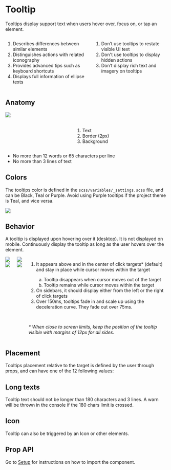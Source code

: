

<Meta title="Components/Tooltip" />

<div class="docs-title">
  <div>
    <h1 class="docs-title__text">Tooltip</h1>
  </div>
</div>

<div class="docs-content">
  <p>Tooltips display support text when users hover over, focus on, or tap an element.</p>


<div class="columns">
  <div class="column">
    <ol>
      <li>Describes differences between similar elements</li>
      <li>Distinguishes actions with related iconography</li>
      <li>Provides advanced tips such as keyboard shortcuts</li>
      <li>Displays full information of ellipse texts</li>
    </ol>
  </div>
  <div class="column">
    <ol>
      <li class="li--red">Don’t use tooltips to restate visible UI text</li>
      <li class="li--red">Don't use tooltips to display hidden actions</li>
      <li class="li--red">Don’t display rich text and imagery on tooltips</li>
    </ol>
  </div>
</div>

<h2>Anatomy</h2>
<div class="columns">
    <div class="column">
        <img src="docs/tooltip/tooltip-anatomy.png" />
    </div>
    <div class="column">
        <br />
        <br />
        <ol>
         <li>Text</li>
         <li>Border (2px)</li>
         <li>Background</li>
        </ol>
    </div>
</div>

<div>
  <ul>
    <li class="li--red">No more than 12 words or 65 characters per line</li>
    <li class="li--red">No more than 3 lines of text</li>
  </ul>
</div>


## Colors

The tooltips color is defined in the `scss/variables/_settings.scss` file, and can be Black, Teal or Purple. Avoid using Purple tooltips if the project theme is Teal, and vice versa.

<img src="docs/tooltip/examples/colors.png" />

## Behavior

A tooltip is displayed upon hovering over it (desktop). It is not displayed on mobile.
Continuously display the tooltip as long as the user hovers over the element.

<div class="columns">
    <div class="column">
        <div class="columns">
            <div class="column">
                <img src="docs/tooltip/examples/edge do.png" />
                <img src="docs/tooltip/examples/edge dont.png" />
            </div>
            <div class="column">
                <img src="docs/tooltip/examples/sidebar do.png" />
                <img src="docs/tooltip/examples/sidebar dont.png" />
            </div>
        </div>
    </div>
    <div class="column">
        <ol>
         <li>It appears above and in the center of click targets* (default) and stay in place while cursor moves within the target </li>
         <ol type="a">
             <li>Tooltip disappears when cursor moves out of the target</li>
             <li>Tooltip remains while cursor moves within the target</li>
        </ol>
         <li>On sidebars, it should display either from the left or the right of click targets</li>
         <li>Over 150ms, tooltips fade in and scale up using the deceleration curve. They fade out over 75ms.</li>
        </ol>
        <br />
        <p class="li--red"><em>* When close to screen limits, keep the position of the tooltip visible with margins of 12px for all sides.</em></p>
    </div>
</div>


## Placement

Tooltips placement relative to the target is defined by the user through props, and can have one of the 12 following values:

<Canvas>
  <Story name="Placement">
    <Fragment>
      <div className="columns docs-tooltip">
          <div className="column">
            <Tooltip id="tooltip-top-start" text="top-start" placement="top-start">
              <OutlineButton
                onClick={undefined}
                size="large"
                text="top-start"
              />
            </Tooltip>
          </div>
          <div className="column">
            <Tooltip id="tooltip-top" text="top" placement="top">
              <OutlineButton
                onClick={undefined}
                size="large"
                text="top"
              />
            </Tooltip>
          </div>
          <div className="column">
            <Tooltip id="tooltip-top-end" text="top-end" placement="top-end">
              <OutlineButton
                onClick={undefined}
                size="large"
                text="top-end"
              />
            </Tooltip>
          </div>
      </div>
      <div className="columns space-between docs-tooltip">
        <div className="column left">
          <Tooltip id="tooltip-left-start" text="left-start" placement="left-start">
            <OutlineButton
                onClick={undefined}
                size="large"
                text="left-start"
              />
          </Tooltip>
        </div>
        <div className="column right">
          <Tooltip id="tooltip-right-start" text="right-start" placement="right-start">
            <OutlineButton
                onClick={undefined}
                size="large"
                text="right-start"
              />
          </Tooltip>
        </div>
      </div>
      <div className="columns space-between docs-tooltip">
        <div className="column left">
          <Tooltip id="tooltip-left" text="left" placement="left" >
            <OutlineButton
                onClick={undefined}
                size="large"
                text="left"
              />
          </Tooltip>
        </div>
        <div className="column right">
          <Tooltip id="tooltip-right" text="right" placement="right">
            <OutlineButton
                onClick={undefined}
                size="large"
                text="right"
              />
          </Tooltip>
        </div>
      </div>
      <div className="columns space-between docs-tooltip">
        <div className="column left">
          <Tooltip id="tooltip-left-end" text="left-end" placement="left-end" >
            <OutlineButton
                onClick={undefined}
                size="large"
                text="left-end"
              />
          </Tooltip>
        </div>
        <div className="column right">
          <Tooltip id="tooltip-right-end" text="right-end" placement="right-end">
            <OutlineButton
                onClick={undefined}
                size="large"
                text="right-end"
              />
          </Tooltip>
        </div>
      </div>
      <div className="columns docs-tooltip">
          <div className="column">
            <Tooltip id="tooltip-bottom-start" text="bottom-start" placement="bottom-start">
              <OutlineButton
                onClick={undefined}
                size="large"
                text="bottom-start"
              />
            </Tooltip>
          </div>
          <div className="column">
            <Tooltip id="tooltip-bottom" text="bottom" placement="bottom">
              <OutlineButton
                onClick={undefined}
                size="large"
                text="bottom"
              />
            </Tooltip>
          </div>
          <div className="column">
            <Tooltip id="tooltip-bottom-end" text="bottom-end" placement="bottom-end">
              <OutlineButton
                onClick={undefined}
                size="large"
                text="bottom-end"
              />
            </Tooltip>
          </div>
      </div>
    </Fragment>
  </Story>
</Canvas>

## Long texts

Tooltip text should not be longer than 180 characters and 3 lines. A warn will be thrown in the console if the 180 chars limit is crossed.

<Canvas>
  <Story name="LongText">
    <Fragment>
      <Tooltip
        id="tooltip-long-text"
        text="Lorem ipsum dolor sit amet, has integre virtute consequat at. Sit quodsi gloriatur efficiantur in, quas inermis menandri ex vix. Sit quodsi gloriatur efficiantur in, quas inermis."
        placement="right">
          <OutlineButton
            onClick={undefined}
            size="normal"
            text="bottom"
          />
      </Tooltip>
    </Fragment>
  </Story>
</Canvas>

## Icon

Tooltip can also be triggered by an Icon or other elements.

<Canvas>
  <Story name="Icon">
    <Fragment>
      <Tooltip
        id="tooltip-icon"
        text="Tooltip triggered by an Icon"
        placement="right">
          <Icon
            type="key"
            color="teal-60"
          />
      </Tooltip>
    </Fragment>
  </Story>
</Canvas>

<h2>Prop API</h2>
<p>Go to <a href="/?path=/docs/getting-started-setup-confetti--page">Setup</a> for instructions on how to import the component.</p>
<ArgsTable of={Tooltip} />

</div>
